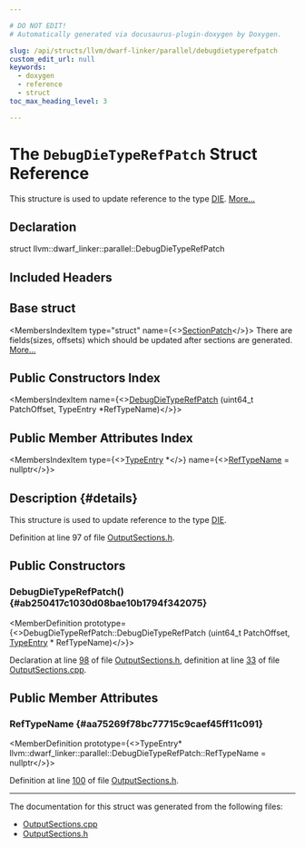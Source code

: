 ```yaml
---

# DO NOT EDIT!
# Automatically generated via docusaurus-plugin-doxygen by Doxygen.

slug: /api/structs/llvm/dwarf-linker/parallel/debugdietyperefpatch
custom_edit_url: null
keywords:
  - doxygen
  - reference
  - struct
toc_max_heading_level: 3

---
```





# The `DebugDieTypeRefPatch` Struct Reference

<DoxygenPage pluginConfig={pluginConfig}>

This structure is used to update reference to the type <a href="/docs/api/classes/llvm/die">DIE</a>. <a href="#details">More...</a>

## Declaration

<CodeBlock>struct llvm::dwarf_linker::parallel::DebugDieTypeRefPatch</CodeBlock>

## Included Headers

<IncludesList>
<IncludesListItem
  filePath="DWARFLinker/Parallel/OutputSections.h"
  permalink="/docs/api/files/lib/lib/dwarflinker/lib/dwarflinker/parallel/outputsections-h"
  isLocal="true" />
</IncludesList>

## Base struct

<MembersIndex>

<MembersIndexItem
  type="struct"
  name={<><a href="/docs/api/structs/llvm/dwarf-linker/parallel/sectionpatch">SectionPatch</a></>}>
There are fields(sizes, offsets) which should be updated after sections are generated. <a href="/docs/api/structs/llvm/dwarf-linker/parallel/sectionpatch/#details">More...</a>
</MembersIndexItem>

</MembersIndex>

## Public Constructors Index

<MembersIndex>

<MembersIndexItem
  name={<><a href="#ab250417c1030d08bae10b1794f342075">DebugDieTypeRefPatch</a> (uint64&#95;t PatchOffset, TypeEntry &#42;RefTypeName)</>}>
</MembersIndexItem>

</MembersIndex>

## Public Member Attributes Index

<MembersIndex>

<MembersIndexItem
  type={<><a href="/docs/api/namespaces/llvm/dwarf-linker/parallel/#ae00955922b792a539fb6b19062e0a1af">TypeEntry</a> &#42;</>}
  name={<><a href="#aa75269f78bc77715c9caef45ff11c091">RefTypeName</a> = nullptr</>}>
</MembersIndexItem>

</MembersIndex>

## Description {#details}

This structure is used to update reference to the type <a href="/docs/api/classes/llvm/die">DIE</a>.

Definition at line 97 of file <a href="/docs/api/files/lib/lib/dwarflinker/lib/dwarflinker/parallel/outputsections-h">OutputSections.h</a>.

<SectionDefinition>

## Public Constructors

### DebugDieTypeRefPatch() {#ab250417c1030d08bae10b1794f342075}

<MemberDefinition
  prototype={<>DebugDieTypeRefPatch::DebugDieTypeRefPatch (uint64&#95;t PatchOffset, <a href="/docs/api/namespaces/llvm/dwarf-linker/parallel/#ae00955922b792a539fb6b19062e0a1af">TypeEntry</a> &#42; RefTypeName)</>}>

Declaration at line <a href="/docs/api/files/lib/lib/dwarflinker/lib/dwarflinker/parallel/outputsections-h/#l00098">98</a> of file <a href="/docs/api/files/lib/lib/dwarflinker/lib/dwarflinker/parallel/outputsections-h">OutputSections.h</a>, definition at line <a href="/docs/api/files/lib/lib/dwarflinker/lib/dwarflinker/parallel/outputsections-cpp/#l00033">33</a> of file <a href="/docs/api/files/lib/lib/dwarflinker/lib/dwarflinker/parallel/outputsections-cpp">OutputSections.cpp</a>.
</MemberDefinition>

</SectionDefinition>

<SectionDefinition>

## Public Member Attributes

### RefTypeName {#aa75269f78bc77715c9caef45ff11c091}

<MemberDefinition
  prototype={<>TypeEntry&#42; llvm::dwarf&#95;linker::parallel::DebugDieTypeRefPatch::RefTypeName = nullptr</>}>

Definition at line <a href="/docs/api/files/lib/lib/dwarflinker/lib/dwarflinker/parallel/outputsections-h/#l00100">100</a> of file <a href="/docs/api/files/lib/lib/dwarflinker/lib/dwarflinker/parallel/outputsections-h">OutputSections.h</a>.
</MemberDefinition>

</SectionDefinition>

<hr/>

The documentation for this struct was generated from the following files:

<ul>
<li><a href="/docs/api/files/lib/lib/dwarflinker/lib/dwarflinker/parallel/outputsections-cpp">OutputSections.cpp</a></li>
<li><a href="/docs/api/files/lib/lib/dwarflinker/lib/dwarflinker/parallel/outputsections-h">OutputSections.h</a></li>
</ul>

</DoxygenPage>
